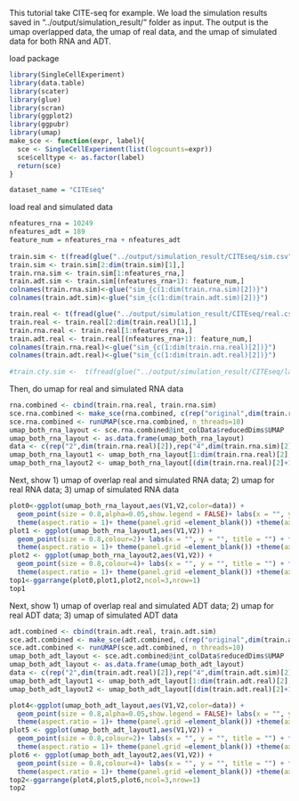 
This tutorial take CITE-seq for example. We load the simulation results saved in "../output/simulation_result/" folder as input. The output is the umap overlapped data, the umap of real data, and the umap of simulated data for both RNA and ADT. 

load package
```r
library(SingleCellExperiment)
library(data.table)
library(scater)
library(glue)
library(scran)
library(ggplot2)
library(ggpubr)
library(umap)
make_sce <- function(expr, label){
  sce <- SingleCellExperiment(list(logcounts=expr))
  sce$celltype <- as.factor(label)
  return(sce)
}
```

```r
dataset_name = "CITEseq"
```

load real and simulated data
```r
nfeatures_rna = 10249
nfeatures_adt = 189
feature_num = nfeatures_rna + nfeatures_adt
      
train.sim <- t(fread(glue("../output/simulation_result/CITEseq/sim.csv")))
train.sim <- train.sim[2:dim(train.sim)[1],]
train.rna.sim <- train.sim[1:nfeatures_rna,]
train.adt.sim <- train.sim[(nfeatures_rna+1): feature_num,]
colnames(train.rna.sim)<-glue("sim_{c(1:dim(train.rna.sim)[2])}")
colnames(train.adt.sim)<-glue("sim_{c(1:dim(train.adt.sim)[2])}")

train.real <- t(fread(glue("../output/simulation_result/CITEseq/real.csv")))
train.real <- train.real[2:dim(train.real)[1],]
train.rna.real <- train.real[1:nfeatures_rna,]
train.adt.real <- train.real[(nfeatures_rna+1): feature_num,]
colnames(train.rna.real)<-glue("sim_{c(1:dim(train.rna.real)[2])}")
colnames(train.adt.real)<-glue("sim_{c(1:dim(train.adt.real)[2])}")
    
#train.cty.sim <-  t(fread(glue("../output/simulation_result/CITEseq/label.csv")))[2,]  #label information
```

Then, do umap for real and simulated RNA data
```r
rna.combined <- cbind(train.rna.real, train.rna.sim)
sce.rna.combined <- make_sce(rna.combined, c(rep("original",dim(train.rna.real)[2]),rep("augment",dim(train.rna.sim)[2])))
sce.rna.combined <- runUMAP(sce.rna.combined, n_threads=10)
umap_both_rna_layout <- sce.rna.combined@int_colData$reducedDims$UMAP
umap_both_rna_layout <- as.data.frame(umap_both_rna_layout)
data <- c(rep("2",dim(train.rna.real)[2]),rep("4",dim(train.rna.sim)[2]))
umap_both_rna_layout1 <- umap_both_rna_layout[1:dim(train.rna.real)[2],]
umap_both_rna_layout2 <- umap_both_rna_layout[(dim(train.rna.real)[2]+1):(2*dim(train.rna.real)[2]),]
```

Next, show 1) umap of overlap real and simulated RNA data; 2) umap for real RNA data; 3) umap of simulated RNA data
```r
plot0<-ggplot(umap_both_rna_layout,aes(V1,V2,color=data)) +
  geom_point(size = 0.8,alpha=0.05,show.legend = FALSE)+ labs(x = "", y = "", title = "") + theme_classic()  + 
  theme(aspect.ratio = 1)+ theme(panel.grid =element_blank()) +theme(axis.text = element_blank()) +  theme(axis.ticks = element_blank()) +  theme(plot.title = element_text(hjust = 0.5,size=8),panel.spacing = unit(0, "lines")) + ggtitle("Real+simulate")
plot1 <- ggplot(umap_both_rna_layout1,aes(V1,V2)) +
  geom_point(size = 0.8,colour=2)+ labs(x = "", y = "", title = "") + theme_classic()  + 
  theme(aspect.ratio = 1)+ theme(panel.grid =element_blank()) +theme(axis.text = element_blank()) +  theme(axis.ticks = element_blank()) +  theme(plot.title = element_text(hjust = 0.5,size=8),panel.spacing = unit(0, "lines")) + ggtitle("Real RNA")
plot2 <- ggplot(umap_both_rna_layout2,aes(V1,V2)) +
  geom_point(size = 0.8,colour=4)+ labs(x = "", y = "", title = "") + theme_classic()  + 
  theme(aspect.ratio = 1)+ theme(panel.grid =element_blank()) +theme(axis.text = element_blank()) +  theme(axis.ticks = element_blank()) +  theme(plot.title = element_text(hjust = 0.5,size=8),panel.spacing = unit(0, "lines")) + ggtitle("simulate RNA")
top1<-ggarrange(plot0,plot1,plot2,ncol=3,nrow=1)
top1
```

Next, show 1) umap of overlap real and simulated ADT data; 2) umap for real ADT data; 3) umap of simulated ADT data
```r
adt.combined <- cbind(train.adt.real, train.adt.sim)
sce.adt.combined <- make_sce(adt.combined, c(rep("original",dim(train.adt.real)[2]),rep("augment",dim(train.adt.sim)[2])))
sce.adt.combined <- runUMAP(sce.adt.combined, n_threads=10)
umap_both_adt_layout <- sce.adt.combined@int_colData$reducedDims$UMAP
umap_both_adt_layout <- as.data.frame(umap_both_adt_layout)
data <- c(rep("2",dim(train.adt.real)[2]),rep("4",dim(train.adt.sim)[2]))
umap_both_adt_layout1 <- umap_both_adt_layout[1:dim(train.adt.real)[2],]
umap_both_adt_layout2 <- umap_both_adt_layout[(dim(train.adt.real)[2]+1):(2*dim(train.adt.real)[2]),]

plot4<-ggplot(umap_both_adt_layout,aes(V1,V2,color=data)) +
  geom_point(size = 0.8,alpha=0.05,show.legend = FALSE)+ labs(x = "", y = "", title = "") + theme_classic()  + 
  theme(aspect.ratio = 1)+ theme(panel.grid =element_blank()) +theme(axis.text = element_blank()) +  theme(axis.ticks = element_blank()) +  theme(plot.title = element_text(hjust = 0.5,size=8),panel.spacing = unit(0, "lines")) + ggtitle("Real+simulate")
plot5 <- ggplot(umap_both_adt_layout1,aes(V1,V2)) +
  geom_point(size = 0.8,colour=2)+ labs(x = "", y = "", title = "") + theme_classic()  + 
  theme(aspect.ratio = 1)+ theme(panel.grid =element_blank()) +theme(axis.text = element_blank()) +  theme(axis.ticks = element_blank()) +  theme(plot.title = element_text(hjust = 0.5,size=8),panel.spacing = unit(0, "lines")) + ggtitle("Real adt")
plot6 <- ggplot(umap_both_adt_layout2,aes(V1,V2)) +
  geom_point(size = 0.8,colour=4)+ labs(x = "", y = "", title = "") + theme_classic()  + 
  theme(aspect.ratio = 1)+ theme(panel.grid =element_blank()) +theme(axis.text = element_blank()) +  theme(axis.ticks = element_blank()) +  theme(plot.title = element_text(hjust = 0.5,size=8),panel.spacing = unit(0, "lines")) + ggtitle("simulate adt")
top2<-ggarrange(plot4,plot5,plot6,ncol=3,nrow=1)
top2  
```

